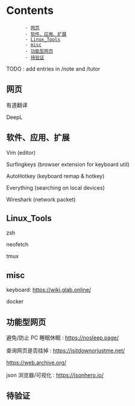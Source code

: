= Contents =
        - [[#网页|网页]]
        - [[#软件、应用、扩展|软件、应用、扩展]]
        - [[#Linux_Tools|Linux_Tools]]
        - [[#misc|misc]]
        - [[#功能型网页|功能型网页]]
        - [[#待验证|待验证]]

TODO : add entries in /note and /tutor

== 网页 ==

有道翻译

DeepL




== 软件、应用、扩展 ==

Vim (editor)

Surfingkeys (browser extension for keyboard util)

AutoHotkey (keyboard remap & hotkey)

Everything (searching on local devices)

Wireshark (network packet)

== Linux_Tools ==

zsh

neofetch

tmux







== misc ==

keyboard: https://wiki.glab.online/

docker



== 功能型网页 ==

避免/防止 PC 睡眠休眠 : https://nosleep.page/

查询网页是否挂掉 : https://isitdownorjustme.net/

https://web.archive.org/

json 浏览器/可视化 : https://jsonhero.io/

== 待验证 ==

